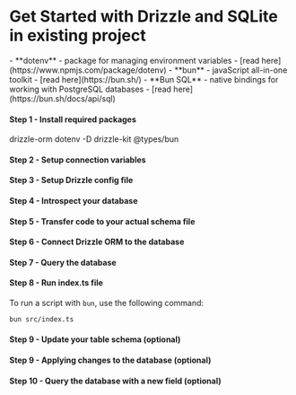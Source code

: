 
<Breadcrumbs/>

# Get Started with Drizzle and SQLite in existing project

<Prerequisites>  
  - **dotenv** - package for managing environment variables - [read here](https://www.npmjs.com/package/dotenv)
  - **bun** - javaScript all-in-one toolkit - [read here](https://bun.sh/)
  - **Bun SQL** - native bindings for working with PostgreSQL databases - [read here](https://bun.sh/docs/api/sql)
</Prerequisites>

<FileStructure />

#### Step 1 - Install required packages

<Npm>
  drizzle-orm dotenv
  -D drizzle-kit @types/bun
</Npm>

#### Step 2 - Setup connection variables

<SetupEnv env_variable='DATABASE_URL' />

#### Step 3 - Setup Drizzle config file

<SetupConfig dialect='postgresql' env_variable='DATABASE_URL'/>

#### Step 4 - Introspect your database

<IntrospectPostgreSQL/>

#### Step 5 - Transfer code to your actual schema file

<TransferCode/>

#### Step 6 - Connect Drizzle ORM to the database

<ConnectBun/>

#### Step 7 - Query the database

<QueryDatabase dialect='bun-sql' env_variable='DATABASE_URL' />

#### Step 8 - Run index.ts file

To run a script with `bun`, use the following command:
```bash copy
bun src/index.ts
```

#### Step 9 - Update your table schema (optional)

<UpdateSchema/>

#### Step 9 - Applying changes to the database (optional)

<ApplyChanges/>

#### Step 10 - Query the database with a new field (optional)

<QueryDatabaseUpdated dialect='bun-sql' env_variable='DATABASE_URL' />